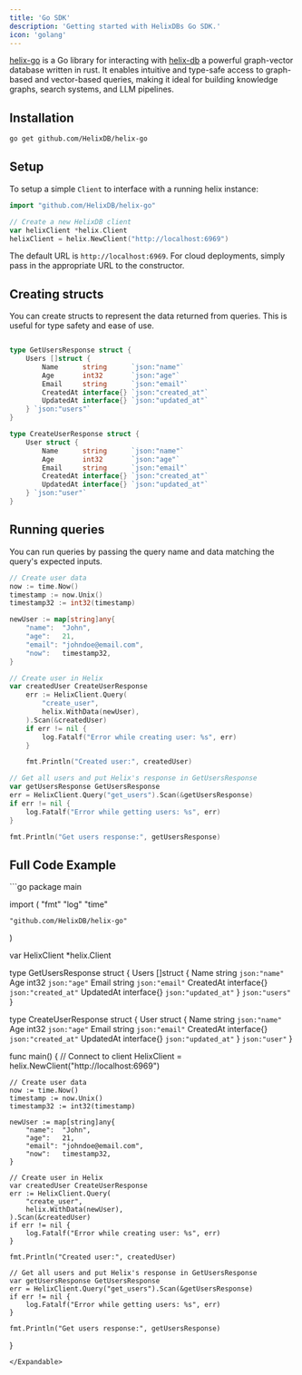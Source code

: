 ```yaml
---
title: 'Go SDK'
description: 'Getting started with HelixDBs Go SDK.'
icon: 'golang'
---
```


[helix-go](https://github.com/HelixDB/helix-go) is a Go library for interacting with [helix-db](https://github.com/HelixDB/helix-db) a powerful graph-vector database written in rust. It enables intuitive and type-safe access to graph-based and vector-based queries, making it ideal for building knowledge graphs, search systems, and LLM pipelines.

## Installation

```bash
go get github.com/HelixDB/helix-go
```

## Setup
To setup a simple `Client` to interface with a running helix instance:
```go
import "github.com/HelixDB/helix-go"

// Create a new HelixDB client
var helixClient *helix.Client
helixClient = helix.NewClient("http://localhost:6969")
```
The default URL is `http://localhost:6969`. For cloud deployments, simply pass in the appropriate URL to the constructor.

## Creating structs
You can create structs to represent the data returned from queries. This is useful for type safety and ease of use.

```go

type GetUsersResponse struct {
	Users []struct {
		Name      string      `json:"name"`
		Age       int32       `json:"age"`
		Email     string      `json:"email"`
		CreatedAt interface{} `json:"created_at"`
		UpdatedAt interface{} `json:"updated_at"`
	} `json:"users"`
}

type CreateUserResponse struct {
	User struct {
		Name      string      `json:"name"`
		Age       int32       `json:"age"`
		Email     string      `json:"email"`
		CreatedAt interface{} `json:"created_at"`
		UpdatedAt interface{} `json:"updated_at"`
	} `json:"user"`
}
```

## Running queries
You can run queries by passing the query name and data matching the query's expected inputs.

```go
// Create user data
now := time.Now()
timestamp := now.Unix()
timestamp32 := int32(timestamp)

newUser := map[string]any{
    "name":  "John",
    "age":   21,
    "email": "johndoe@email.com",
    "now":   timestamp32,
}

// Create user in Helix
var createdUser CreateUserResponse
	err := HelixClient.Query(
		"create_user",
		helix.WithData(newUser),
	).Scan(&createdUser)
	if err != nil {
		log.Fatalf("Error while creating user: %s", err)
	}

	fmt.Println("Created user:", createdUser)

// Get all users and put Helix's response in GetUsersResponse
var getUsersResponse GetUsersResponse
err = HelixClient.Query("get_users").Scan(&getUsersResponse)
if err != nil {
    log.Fatalf("Error while getting users: %s", err)
}

fmt.Println("Get users response:", getUsersResponse)
```

## Full Code Example

<Expandable title="Full Code">
```go
package main

import (
	"fmt"
	"log"
	"time"

	"github.com/HelixDB/helix-go"
)

var HelixClient *helix.Client

type GetUsersResponse struct {
	Users []struct {
		Name      string      `json:"name"`
		Age       int32       `json:"age"`
		Email     string      `json:"email"`
		CreatedAt interface{} `json:"created_at"`
		UpdatedAt interface{} `json:"updated_at"`
	} `json:"users"`
}

type CreateUserResponse struct {
	User struct {
		Name      string      `json:"name"`
		Age       int32       `json:"age"`
		Email     string      `json:"email"`
		CreatedAt interface{} `json:"created_at"`
		UpdatedAt interface{} `json:"updated_at"`
	} `json:"user"`
}

func main() {
	// Connect to client
	HelixClient = helix.NewClient("http://localhost:6969")

	// Create user data
	now := time.Now()
	timestamp := now.Unix()
	timestamp32 := int32(timestamp)

	newUser := map[string]any{
		"name":  "John",
		"age":   21,
		"email": "johndoe@email.com",
		"now":   timestamp32,
	}

	// Create user in Helix
	var createdUser CreateUserResponse
	err := HelixClient.Query(
		"create_user",
		helix.WithData(newUser),
	).Scan(&createdUser)
	if err != nil {
		log.Fatalf("Error while creating user: %s", err)
	}

	fmt.Println("Created user:", createdUser)

	// Get all users and put Helix's response in GetUsersResponse
	var getUsersResponse GetUsersResponse
	err = HelixClient.Query("get_users").Scan(&getUsersResponse)
	if err != nil {
		log.Fatalf("Error while getting users: %s", err)
	}

	fmt.Println("Get users response:", getUsersResponse)
}
```
</Expandable>
